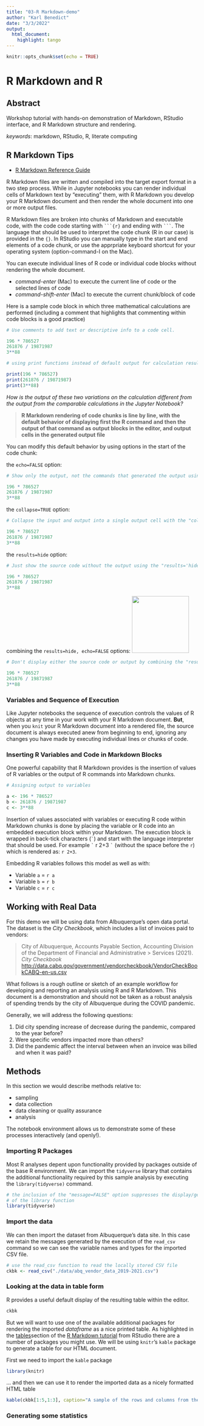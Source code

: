 ```yaml
---
title: "03-R Markdown-demo"
author: "Karl Benedict"
date: "3/3/2022"
output: 
  html_document:
    highlight: tango
---
```


```r
knitr::opts_chunk$set(echo = TRUE)
```

# R Markdown and R

## Abstract

Workshop tutorial with hands-on demonstration of Markdown, RStudio interface, and R Markdown structure and rendering.

*keywords*: markdown, RStudio, R, literate computing

## R Markdown Tips

* [R Markdown Reference Guide](https://www.rstudio.com/wp-content/uploads/2015/03/rmarkdown-reference.pdf?_ga=2.40279330.1638453532.1646345902-486230548.1646345902)

R Markdown files are written and compiled into the target export format in a two step process. While in Jupyter notebooks you can render individual cells of Markdown text by "executing" them, with R Markdown you develop your R Markdown document and then render the whole document into one or more output files.

R Markdown files are broken into chunks of Markdown and executable code, with the code code starting  with ```` ```{r}```` and ending with ```` ``` ````. The language that should be used to interpret the code chunk (R in our case) is provided in the `{}`. In RStudio you can manually type in the start and end elements of a code chunk, or use the apprpriate keyboard shortcut for your operating system (option-command-I on the Mac).

You can execute individual lines of R code or individual code blocks without rendering the whole document. 

* *command-enter* (Mac) to execute the current line of code or the selected lines of code
* *command-shift-enter* (Mac) to execute the current chunk/block of code

Here is a sample code block in which three mathematical calculations are performed (including a comment that highlights that commenting within code blocks is a good practice)

```r
# Use comments to add text or descriptive info to a code cell.

196 * 786527
261876 / 19871987
3**88
```

```r
# using print functions instead of default output for calculation results

print(196 * 786527)
print(261876 / 19871987)
print(3**88)
```

*How is the output of these two variations on the calculation different from the output from the comparable calculations in the Jupyter Notebook?*

> **R Markdown rendering of code chunks is line by line, with the default behavior of displaying first the R command and then the output of that command as output blocks in the editor, and output cells in the generated output file**

You can modify this default behavior by using options in the start of the code chunk:

the `echo=FALSE` option:

```r
# Show only the output, not the commands that generated the output using the "echo=FALSE" option

196 * 786527
261876 / 19871987
3**88
```

the `collapse=TRUE` option:

```r
# Collapse the input and output into a single output cell with the "collapse=TRUE" option

196 * 786527
261876 / 19871987
3**88
```

the `results=hide` option:

```r
# Just show the source code without the output using the "results='hide'" option

196 * 786527
261876 / 19871987
3**88
```

combining the `results=hide, echo=FALSE` options: ![](images/invisible-g3fab53516_640.png){ height=150px }

```r
# Don't display either the source code or output by combining the "results='hide'" and "echo=FALSE" options

196 * 786527
261876 / 19871987
3**88
```



### Variables and Sequence of Execution

Like Jupyter notebooks the sequence of execution controls the values of R objects at any time in your work with your R Markdown document. **But**, when you `knit` your R Markdown document into a rendered file, the source document is always executed anew from beginning to end, ignoring any changes you have made by executing individual lines or chunks of code. 

### Inserting R Variables and Code in Markdown Blocks

One powerful capability that R Markdown provides is the insertion of values of R variables or the output of R commands into Markdown chunks. 

```r
# Assigning output to variables

a <- 196 * 786527
b <- 261876 / 19871987
c <- 3**88

```

Insertion of values associated with variables or executing R code within Markdown chunks is done by placing the variable or R code into an embedded execution block within your Markdown. The execution block is wrapped in back-tick characters (`` ` ``) and start with the language interpreter that should be used. For example `` ` `` r 2+3 `` ` `` (without the space before the `r`) which is rendered as: `r 2+3`. 

Embedding R variables follows this model as well as with:

* Variable `a` = `r a`
* Variable `b` = `r b`
* Variable `c` = `r c`


## Working with Real Data

For this demo we will be using data from Albuquerque's open data portal. The dataset is the *City Checkbook*, which includes a list of invoices paid to vendors:

> City of Albuquerque, Accounts Payable Section, Accounting Division of the Department of Financial and Administrative > Services (2021). _City Checkbook_ <http://data.cabq.gov/government/vendorcheckbook/VendorCheckBookCABQ-en-us.csv>

What follows is a rough outline or sketch of an example workflow for developing and reporting an analysis using R and R Markdown. This document is a demonstration and should not be taken as a robust analysis of spending trends by the city of Albuquerque during the COVID pandemic.

Generally, we will address the following questions:

1. Did city spending increase of decrease during the pandemic, compared to the year before?
1. Were specific vendors impacted more than others?
1. Did the pandemic affect the interval between when an invoice was billed and when it was paid?

## Methods

In this section we would describe methods relative to:

* sampling
* data collection
* data cleaning or quality assurance
* analysis

The notebook environment allows us to demonstrate some of these processes interactively (and openly!).

### Importing R Packages

Most R analyses depent upon functionality provided by packages outside of the base R environment. We can import the `tidyverse` library that contains the additional functionality required by this sample analysis by executing the `library(tidyverse)` command. 

```r
# the inclusion of the "message=FALSE" option suppresses the display/generation of the output
# of the library function
library(tidyverse)
```

### Import the data

We can then import the dataset from Albuquerque's data site. In this case we retain the messages generated by the execution of the `read_csv` command so we can see the variable names and types for the imported CSV file. 

```r
# use the read_csv function to read the locally stored CSV file
ckbk <- read_csv("./data/abq_vendor_data_2019-2021.csv")
```

### Looking at the data in table form

R provides a useful default display of the resulting table within the editor.

```r
ckbk
```

But we will want to use one of the available additional packages for rendering the imported *dataframe* as a nice printed table. As highlighted in the [tables](https://rmarkdown.rstudio.com/lesson-7.html)section of the [R Markdown tutorial](https://rmarkdown.rstudio.com/lesson-1.html) from RStudio there are a number of packages you might use. We will be using `knitr`'s `kable` package to generate a table for our HTML document. 

First we need to import the `kable` package

```r
library(knitr)
```

... and then we can use it to render the imported data as a nicely formatted HTML table

```r
kable(ckbk[1:5,1:3], caption="A sample of the rows and columns from the ABQ dataset")
```

### Generating some statistics






